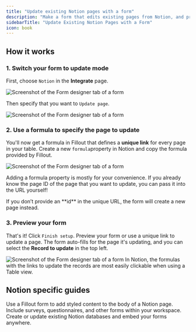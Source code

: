 ```yaml
---
title: "Update existing Notion pages with a form"
description: "Make a form that edits existing pages from Notion, and pre-fills fields with data from the page."
sidebarTitle: "Update Existing Notion Pages with a Form"
icon: book
---
```


## How it works

### 1. Switch your form to update mode

First, choose `Notion` in the **Integrate** page.

<Frame>
  <img src="/images/Screenshot2025-02-12at4.40.20PM.png" alt="Screenshot of the Form designer tab of a form" />
</Frame>

Then specify that you want to `Update page`.

<Frame>
  <img src="/images/notionupdate.png" alt="Screenshot of the Form designer tab of a form" />
</Frame>

### 2. Use a formula to specify the page to update

You'll now get a formula in Fillout that defines a **unique link** for every page in your table. Create a new `formula`property in Notion and copy the formula provided by Fillout.

<Frame>
  <img src="/images/notionupdate2.png" alt="Screenshot of the Form designer tab of a form" />
</Frame>

Adding a formula property is mostly for your convenience. If you already know the page ID of the page that you want to update, you can pass it into the URL yourself\!

<Note>
 If you don’t provide an **id** in the unique URL, the form will create a new page instead.
</Note>

### 3. Preview your form

That's it\! Click `Finish setup`. Preview your form or use a unique link to update a page. The form auto-fills for the page it's updating, and you can select the **Record to update** in the top left.

<Frame>
  <img src="/images/notionupdate3.png" alt="Screenshot of the Form designer tab of a form" />
</Frame>

<Note>
 In Notion, the formulas with the links to update the records are most easily clickable when using a Table view.
</Note>

## Notion specific guides

<CardGroup cols={3}>
  <Card title="Add contents to a Notion page" icon="file-waveform" iconType="regular" color="#FFC738" href="/help/notion-add-page-content">
    Use a Fillout form to add styled content to the body of a Notion page.
  </Card>
  <Card title="Embed forms on Notion" icon="memo" iconType="regular" color="#FFC738" href="/help/notion-embed">
    Include surveys, questionnaires, and other forms within your workspace.
  </Card>
  <Card title="Create a Notion form" icon="cube" iconType="regular" color="#FFC738" href="/help/notion">
    Create or update existing Notion databases and embed your forms anywhere.
  </Card>
</CardGroup>
